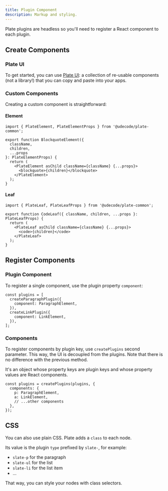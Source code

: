 ```yaml
---
title: Plugin Component
description: Markup and styling.
---
```


Plate plugins are headless so you'll need to register a React component to each plugin.

## Create Components

### Plate UI

To get started, you can use [Plate UI](/docs/components): a collection of re-usable components (not a library!) that you can copy and paste into your apps.

### Custom Components

Creating a custom component is straightforward:

#### Element

```tsx
import { PlateElement, PlateElementProps } from '@udecode/plate-common';

export function BlockquoteElement({
  className,
  children,
  ...props
}: PlateElementProps) {
  return (
    <PlateElement asChild className={className} {...props}>
      <blockquote>{children}</blockquote>
    </PlateElement>
  );
}
```

#### Leaf

```tsx
import { PlateLeaf, PlateLeafProps } from '@udecode/plate-common';

export function CodeLeaf({ className, children, ...props }: PlateLeafProps) {
  return (
    <PlateLeaf asChild className={className} {...props}>
      <code>{children}</code>
    </PlateLeaf>
  );
}
```

## Register Components

### Plugin Component

To register a single component, use the plugin property `component`:

```tsx
const plugins = [
  createParagraphPlugin({
    component: ParagraphElement,
  }),
  createLinkPlugin({
    component: LinkElement,
  }),
];
```

### Components

To register components by plugin key, use `createPlugins` second parameter.
This way, the UI is decoupled from the plugins. Note that there is no difference with the previous method.

It's an object whose property keys are plugin keys and whose property values are React components.

```tsx
const plugins = createPlugins(plugins, {
  components: {
    p: ParagraphElement,
    a: LinkElement,
    // ...other components
  },
});
```

## CSS

You can also use plain CSS. Plate adds a `class` to each node.

Its value is the plugin `type` prefixed by `slate-`, for example:

- `slate-p` for the paragraph
- `slate-ul` for the list
- `slate-li` for the list item
- ...

That way, you can style your nodes with class selectors.

